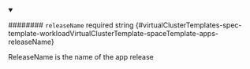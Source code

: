 
<details className="config-field" data-expandable="false" open>
<summary>

######## `releaseName` <span className="config-field-required" data-required="false">required</span> <span className="config-field-type">string</span> <span className="config-field-default"></span> <span className="config-field-enum"></span> {#virtualClusterTemplates-spec-template-workloadVirtualClusterTemplate-spaceTemplate-apps-releaseName}

ReleaseName is the name of the app release

</summary>



</details>
